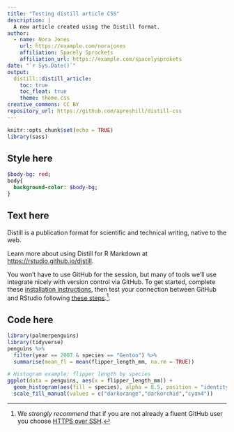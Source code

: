 ```yaml
---
title: "Testing distill article CSS"
description: |
  A new article created using the Distill format.
author:
  - name: Nora Jones 
    url: https://example.com/norajones
    affiliation: Spacely Sprockets
    affiliation_url: https://example.com/spacelysprokets
date: "`r Sys.Date()`"
output: 
  distill::distill_article:
    toc: true
    toc_float: true
    theme: theme.css
creative_commons: CC BY
repository_url: https://github.com/apreshill/distill-css
---
```


```r
knitr::opts_chunk$set(echo = TRUE)
library(sass)
```


## Style here

```sass
$body-bg: red;
body{
  background-color: $body-bg;
}

```

## Text here

Distill is a publication format for scientific and technical writing, native to the web. 

Learn more about using Distill for R Markdown at <https://rstudio.github.io/distill>.


<aside>You won't have to use GitHub for the session, but many of tools we'll use integrate nicely with version control via GitHub. To get started, complete these [installation instructions](https://happygitwithr.com/install-intro.html), then test your connection between GitHub and RStudio following [these steps](https://happygitwithr.com/connect-intro.html).^[We *strongly recommend* that if you are not already a fluent GitHub user you choose [HTTPS over SSH](https://happygitwithr.com/credential-caching.html).]. </aside>


## Code here

```r
library(palmerpenguins)
library(tidyverse)
penguins %>% 
  filter(year == 2007 & species == "Gentoo") %>% 
  summarise(mean_fl = mean(flipper_length_mm, na.rm = TRUE))
```

```r
# Histogram example: flipper length by species
ggplot(data = penguins, aes(x = flipper_length_mm)) +
  geom_histogram(aes(fill = species), alpha = 0.5, position = "identity") +
  scale_fill_manual(values = c("darkorange","darkorchid","cyan4"))
```

